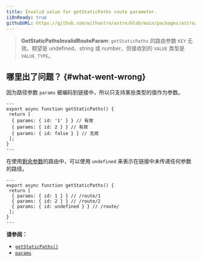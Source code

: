 ```yaml
---
title: Invalid value for getStaticPaths route parameter.
i18nReady: true
githubURL: https://github.com/withastro/astro/blob/main/packages/astro/src/core/errors/errors-data.ts
---
```


> **GetStaticPathsInvalidRouteParam**: `getStaticPaths` 的路由参数 `KEY` 无效。期望是 undefined、string 或 number，但接收到的 `VALUE` 类型是 `VALUE_TYPE`。

## 哪里出了问题？ \{#what-went-wrong\}

因为路径参数 `params` 被编码到链接中，所以只支持某些类型的值作为参数。

```astro title="/route/[id].astro"
---
export async function getStaticPaths() {
 return [
  { params: { id: '1' } } // 有效
  { params: { id: 2 } } // 有效
  { params: { id: false } } // 无效
 ];
}
---
```

在使用[剩余参数](/zh-cn/guides/routing/#rest-parameters)的路由中，可以使用 `undefined` 来表示在链接中未传递任何参数的路径。

```astro title="/route/[...id].astro"
---
export async function getStaticPaths() {
 return [
  { params: { id: 1 } } // /route/1
  { params: { id: 2 } } // /route/2
  { params: { id: undefined } } // /route/
 ];
}
---
```

**请参阅：**

- [`getStaticPaths()`](/zh-cn/reference/api-reference/#getstaticpaths)
- [`params`](/zh-cn/reference/api-reference/#params)
